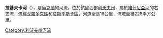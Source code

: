 '''拉基夫卡河'''（{{lang-uk|Раківка}}），是[[烏克蘭|烏克蘭]]的河流，位於該國西部[[利沃夫州|利沃夫州]]，屬於[[維什尼亞河|維什尼亞河]]的右支流，流經[[戈羅多克區|戈羅多克區]]和[[莫斯季斯卡區|莫斯季斯卡區]]，河道全長18公里，流域面積228平方公里。

{{DEFAULTSORT:Раківка (притока Вишні)}}
[[Category:利沃夫州河流|Category:利沃夫州河流]]


{{Ukraine-river-stub}}